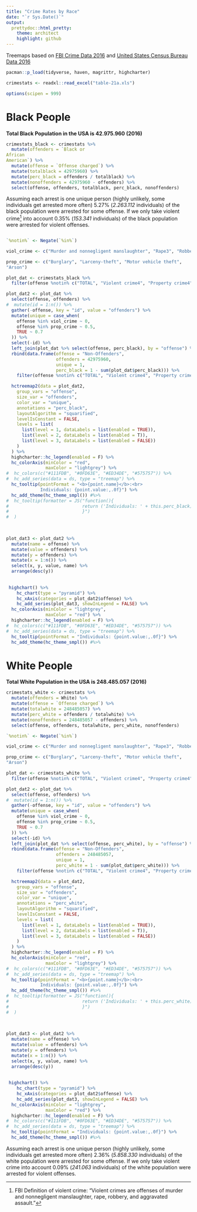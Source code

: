 ```yaml
---
title: "Crime Rates by Race"
date: "`r Sys.Date()`"
output:
  prettydoc::html_pretty:
    theme: architect
    highlight: github
---
```



Treemaps based on [FBI Crime Data 2016](https://ucr.fbi.gov/crime-in-the-u.s/2016/crime-in-the-u.s.-2016/topic-pages/tables/table-21) and [United States Census Bureau Data 2016](https://www.census.gov/quickfacts/fact/table/US/AGE135216)


```r
pacman::p_load(tidyverse, haven, magrittr, highcharter)
```

```r
crimestats <- readxl::read_excel("table-21a.xls")

options(scipen = 999)
```

# Black People

**Total Black Population in the USA is 42.975.960 (2016)**

```r
crimestats_black <- crimestats %>% 
  mutate(offenders = `Black or
African
American`) %>% 
  mutate(offense = `Offense charged`) %>% 
  mutate(totalblack = 42975960) %>% 
  mutate(perc_black = offenders / totalblack) %>% 
  mutate(nonoffenders = 42975960 - offenders) %>% 
  select(offense, offenders, totalblack, perc_black, nonoffenders)

```

Assuming each arrest is one unique person (highly unlikely, some individuals get arrested more often) $5.27\%$ (*2.263.112* individuals) of the black population were arrested for some offense. If we only take violent crime[^1] into account $0.35\%$ (*153.341* individuals) of the black population were arrested for violent offenses.

```r

```



```r
`%notin%` <- Negate(`%in%`)

viol_crime <- c("Murder and nonnegligent manslaughter", "Rape3", "Robbery", "Aggravated assault")

prop_crime <- c("Burglary", "Larceny-theft", "Motor vehicle theft", 
"Arson")

plot_dat <- crimestats_black %>% 
  filter(offense %notin% c("TOTAL", "Violent crime4", "Property crime4"))

plot_dat2 <- plot_dat %>% 
  select(offense, offenders) %>% 
#  mutate(id = 1:n()) %>% 
  gather(-offense, key = "id", value = "offenders") %>%
  mutate(unique = case_when(
    offense %in% viol_crime ~ 0,
    offense %in% prop_crime ~ 0.5,
    TRUE ~ 0.7
  )) %>% 
  select(-id) %>% 
  left_join(plot_dat %>% select(offense, perc_black), by = "offense") %>% 
  rbind(data.frame(offense = "Non-Offenders", 
                   offenders = 42975960, 
                   unique = 1, 
                   perc_black = 1 - sum(plot_dat$perc_black))) %>%
    filter(offense %notin% c("TOTAL", "Violent crime4", "Property crime4")) 

  hctreemap2(data = plot_dat2,
    group_vars = "offense",
    size_var = "offenders", 
    color_var = "unique",
    annotations = "perc_black",
    layoutAlgorithm = "squarified",
    levelIsConstant = FALSE,
    levels = list(
      list(level = 1, dataLabels = list(enabled = TRUE)),
      list(level = 2, dataLabels = list(enabled = T)),
      list(level = 3, dataLabels = list(enabled = FALSE))
    )
  ) %>% 
  highcharter::hc_legend(enabled = F) %>%
  hc_colorAxis(minColor = "red",
               maxColor = "lightgrey") %>% 
#  hc_colors(c("#111FDB", "#0FD63E", "#ED34DE", "#575757")) %>% 
#  hc_add_series(data = ds, type = "treemap") %>%
  hc_tooltip(pointFormat = "<b>{point.name}</b>:<br>
             Individuals: {point.value:,.0f}") %>%   
  hc_add_theme(hc_theme_smpl()) #%>%
#  hc_tooltip(formatter = JS("function(){
#                            return ('Individuals: ' + this.perc_black)
#                            }")
#  )
  
  

```

```r
plot_dat3 <- plot_dat2 %>% 
  mutate(name = offense) %>% 
  mutate(value = offenders) %>% 
  mutate(y = offenders) %>% 
  mutate(x = 1:n()) %>% 
  select(x, y, value, name) %>% 
  arrange(desc(y))
  
  
 highchart() %>%
    hc_chart(type = "pyramid") %>% 
    hc_xAxis(categories = plot_dat2$offense) %>% 
    hc_add_series(plot_dat3, showInLegend = FALSE) %>%
  hc_colorAxis(minColor = "lightgrey",
               maxColor = "red") %>% 
  highcharter::hc_legend(enabled = F) %>%
#  hc_colors(c("#111FDB", "#0FD63E", "#ED34DE", "#575757")) %>% 
#  hc_add_series(data = ds, type = "treemap") %>%
  hc_tooltip(pointFormat = "Individuals: {point.value:,.0f}") %>%   
  hc_add_theme(hc_theme_smpl()) #%>%
```


# White People
**Total White Population in the USA is 248.485.057 (2016)**

```r
crimestats_white <- crimestats %>% 
  mutate(offenders = White) %>% 
  mutate(offense = `Offense charged`) %>% 
  mutate(totalwhite = 248485057) %>% 
  mutate(perc_white = offenders / totalwhite) %>% 
  mutate(nonoffenders = 248485057 - offenders) %>% 
  select(offense, offenders, totalwhite, perc_white, nonoffenders)

```



```r
`%notin%` <- Negate(`%in%`)

viol_crime <- c("Murder and nonnegligent manslaughter", "Rape3", "Robbery", "Aggravated assault")

prop_crime <- c("Burglary", "Larceny-theft", "Motor vehicle theft", 
"Arson")

plot_dat <- crimestats_white %>% 
  filter(offense %notin% c("TOTAL", "Violent crime4", "Property crime4"))

plot_dat2 <- plot_dat %>% 
  select(offense, offenders) %>% 
#  mutate(id = 1:n()) %>% 
  gather(-offense, key = "id", value = "offenders") %>%
  mutate(unique = case_when(
    offense %in% viol_crime ~ 0,
    offense %in% prop_crime ~ 0.5,
    TRUE ~ 0.7
  )) %>% 
  select(-id) %>% 
  left_join(plot_dat %>% select(offense, perc_white), by = "offense") %>% 
  rbind(data.frame(offense = "Non-Offenders", 
                   offenders = 248485057, 
                   unique = 1, 
                   perc_white = 1 - sum(plot_dat$perc_white))) %>%
    filter(offense %notin% c("TOTAL", "Violent crime4", "Property crime4")) 

  hctreemap2(data = plot_dat2,
    group_vars = "offense",
    size_var = "offenders", 
    color_var = "unique",
    annotations = "perc_white",
    layoutAlgorithm = "squarified",
    levelIsConstant = FALSE,
    levels = list(
      list(level = 1, dataLabels = list(enabled = TRUE)),
      list(level = 2, dataLabels = list(enabled = T)),
      list(level = 3, dataLabels = list(enabled = FALSE))
    )
  ) %>% 
  highcharter::hc_legend(enabled = F) %>%
  hc_colorAxis(minColor = "red",
               maxColor = "lightgrey") %>% 
#  hc_colors(c("#111FDB", "#0FD63E", "#ED34DE", "#575757")) %>% 
#  hc_add_series(data = ds, type = "treemap") %>%
  hc_tooltip(pointFormat = "<b>{point.name}</b>:<br>
             Individuals: {point.value:,.0f}") %>%   
  hc_add_theme(hc_theme_smpl()) #%>%
#  hc_tooltip(formatter = JS("function(){
#                            return ('Individuals: ' + this.perc_white)
#                            }")
#  )
  
  

```

```r
plot_dat3 <- plot_dat2 %>% 
  mutate(name = offense) %>% 
  mutate(value = offenders) %>% 
  mutate(y = offenders) %>% 
  mutate(x = 1:n()) %>% 
  select(x, y, value, name) %>% 
  arrange(desc(y))
  
  
 highchart() %>%
    hc_chart(type = "pyramid") %>% 
    hc_xAxis(categories = plot_dat2$offense) %>% 
    hc_add_series(plot_dat3, showInLegend = FALSE) %>%
  hc_colorAxis(minColor = "lightgrey",
               maxColor = "red") %>% 
  highcharter::hc_legend(enabled = F) %>%
#  hc_colors(c("#111FDB", "#0FD63E", "#ED34DE", "#575757")) %>% 
#  hc_add_series(data = ds, type = "treemap") %>%
  hc_tooltip(pointFormat = "Individuals: {point.value:,.0f}") %>%   
  hc_add_theme(hc_theme_smpl()) #%>%
```


Assuming each arrest is one unique person (highly unlikely, some individuals get arrested more often) $2.36\%$ (*5.858.330* individuals) of the white population were arrested for some offense. If we only take violent crime into account $0.09\%$ (*241.063* individuals) of the white population were arrested for violent offenses. 

[^1]: FBI Definition of violent crime: "Violent crimes are offenses of murder and nonnegligent manslaughter, rape, robbery, and aggravated assault."